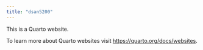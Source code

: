 ```yaml
---
title: "dsan5200"
---
```


This is a Quarto website.

To learn more about Quarto websites visit <https://quarto.org/docs/websites>.
